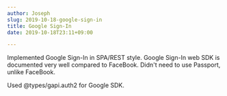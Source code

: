 ```yaml
---
author: Joseph
slug: 2019-10-18-google-sign-in
title: Google Sign-In
date: 2019-10-18T23:11+09:00

---
```

Implemented Google Sign-In in SPA/REST style. Google Sign-In web SDK is documented very well compared to FaceBook. Didn't need to use Passport, unlike FaceBook.

Used @types/gapi.auth2 for Google SDK.